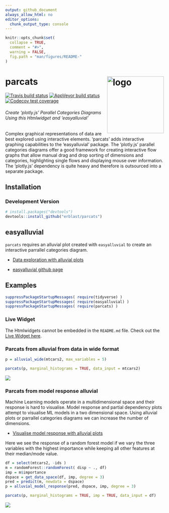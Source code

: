 ```yaml
---
output: github_document
always_allow_html: no
editor_options: 
  chunk_output_type: console
---
```


<!-- README.md is generated from README.Rmd. Please edit that file -->

```r
knitr::opts_chunk$set(
  collapse = TRUE,
  comment = "#>",
  warning = FALSE,
  fig.path = "man/figures/README-"
)
```

# parcats <img src="https://erblast.github.io/parcats/logo_parcats.png" alt="logo" width="180" height="180" align = "right"/> 

<!-- badges: start -->
  [![Travis build status](https://travis-ci.org/erblast/parcats.svg?branch=master)](https://travis-ci.org/erblast/parcats)
  [![AppVeyor build status](https://ci.appveyor.com/api/projects/status/github/erblast/parcats?branch=master&svg=true)](https://ci.appveyor.com/project/erblast/parcats)
  [![Codecov test coverage](https://codecov.io/gh/erblast/parcats/branch/master/graph/badge.svg)](https://codecov.io/gh/erblast/parcats?branch=master)
<!-- badges: end -->

###### Create 'plotly.js' Parallel Categories Diagrams Using this Htmlwidget and 'easyalluvial'  

Complex graphical representations of data are best explored using interactive elements.
  'parcats' adds interactive graphing capabilities to the 'easyalluvial' package.
  The 'plotly.js' parallel categories diagrams offer a good framework for
  creating interactive flow graphs that allow manual drag and drop sorting of dimensions
  and categories, highlighting single flows and displaying mouse over information. The
  'plotly.js' dependency is quite heavy and therefore is outsourced into a separate package.  

## Installation

<!--
### CRAN

```r
install.packages('easyalluvial')
```
-->

### Development Version


```r

# install.packages("devtools")
devtools::install_github("erblast/parcats")
```

## easyalluvial

`parcats` requires an alluvial plot created with `easyalluvial` to create an interactive parrallel categories diagram.

- [Data exploration with alluvial plots](https://www.datisticsblog.com/2018/10/intro_easyalluvial/#features)

- [easyalluvial github page](https://github.com/erblast/easyalluvial)


## Examples

```r
suppressPackageStartupMessages( require(tidyverse) )
suppressPackageStartupMessages( require(easyalluvial) )
suppressPackageStartupMessages( require(parcats) )

```

### Live Widget

The Htmlwidgets cannot be embedded in the `README.md` file. Check out the [Live Widget here](https://erblast.github.io/parcats/articles/parcats.html).

### Parcats from alluvial from data in wide format

```r
p = alluvial_wide(mtcars2, max_variables = 5)

parcats(p, marginal_histograms = TRUE, data_input = mtcars2)

```

![](https://erblast.github.io/parcats/demo1.gif)

### Parcats from model response alluvial

Machine Learning models operate in a multidimensional space and their response is hard to visualise. Model response and partial dependency plots attempt to visualise ML models in a two dimensional space. Using alluvial plots or parrallel categories diagrams we can increase the number of dimensions.

- [Visualise model response with alluvial plots](https://www.datisticsblog.com/page/visualising-model-response-with-easyalluvial/)

Here we see the response of a random forest model if we vary the three variables with the highest importance while keeping all other features at their median/mode value.


```r
df = select(mtcars2, -ids )
m = randomForest::randomForest( disp ~ ., df)
imp = m$importance
dspace = get_data_space(df, imp, degree = 3)
pred = predict(m, newdata = dspace)
p = alluvial_model_response(pred, dspace, imp, degree = 3)

parcats(p, marginal_histograms = TRUE, imp = TRUE, data_input = df)

```

![](https://erblast.github.io/parcats/demo2.gif)
